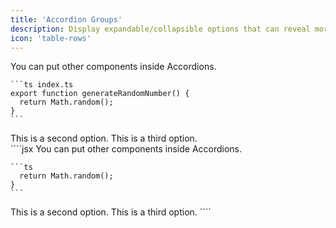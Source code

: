 ```yaml
---
title: 'Accordion Groups'
description: Display expandable/collapsible options that can reveal more information
icon: 'table-rows'
---
```

<AccordionGroup>
  <Accordion title="Option 1">
    You can put other components inside Accordions.

    ```ts index.ts
    export function generateRandomNumber() {
      return Math.random();
    }   
    ```

  </Accordion>

  <Accordion title="Option 2">
    This is a second option.
  </Accordion>
  
  <Accordion title="Option 3">
    This is a third option.
  </Accordion>
</AccordionGroup>

<Aside>
<CodeBlock title="Markdown">
````jsx
<AccordionGroup>
  <Accordion title="Option 1">
    You can put other components inside Accordions.

    ```ts
      return Math.random();
    }   
    ```

  </Accordion>

  <Accordion title="Option 2">
    This is a second option.
  </Accordion>
  
  <Accordion title="Option 3">
    This is a third option.
  </Accordion>
</AccordionGroup>
````
</CodeBlock>
</Aside>
